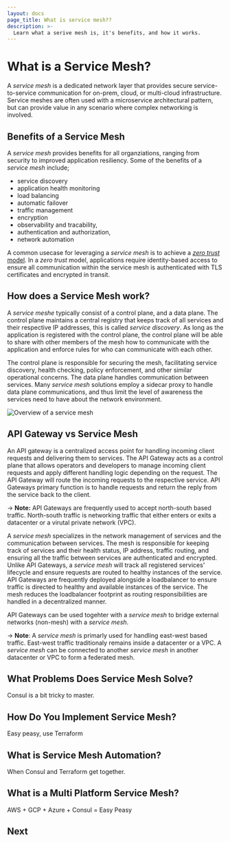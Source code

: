 ```yaml
---
layout: docs
page_title: What is service mesh??
description: >-
  Learn what a serive mesh is, it's benefits, and how it works.
---
```


# What is a Service Mesh?

A _service mesh_ is a dedicated network layer that provides secure service-to-service communication for on-prem, cloud, or multi-cloud infrastructure.
Service meshes are often used with a microservice architectural pattern, but can provide value in any scenario where complex networking is involved.

## Benefits of a Service Mesh

A _service mesh_ provides benefits for all organziations, ranging from security to improved application resiliency.
Some of the benefits of a _service mesh_ include;

- service discovery
- application health monitoring
- load balancing
- automatic failover
- traffic management
- encryption
- observability and tracability,
- authentication and authorization,
- network automation

A common usecase for leveraging a _service mesh_ is to achieve a [_zero trust_ model](/use-cases/zero-trust-networking).
In a _zero trust_ model, applications require identity-based access to ensure all communication within the service mesh is authenticated with TLS certificates and encrypted in transit.

## How does a Service Mesh work?

A _service meshe_ typically consist of a control plane, and a data plane. The control plane maintains a central registry that keeps track of all services and their respective IP addresses, this is called _service discovery_.
As long as the application is registered with the control plane, the control plane will be able to share with other members of the mesh how to communicate with the application and enforce rules for who can communicate with each other.

The control plane is responsible for securing the mesh, facilitating service discovery, health checking, policy enforcement, and other similar operational concerns. The data plane handles communication between services.
Many _service mesh_ solutions employ a sidecar proxy to handle data plane communications, and thus limit the level of awareness the services need to have about the network environment.

![Overview of a service mesh](/img/what_is_service_mesh_1.png)

## API Gateway vs Service Mesh

An API gateway is a centralized access point for handling incoming client requests and delivering them to services.
The API Gateway acts as a control plane that allows operators and developers to manage incoming client requests and apply different handling logic depending on the request.
The API Gateway will route the incoming requests to the respective service. API Gateways primary function is to handle requests and return the reply from the service back to the client.

-> **Note:** API Gateways are frequently used to accept north-south based traffic. North-south traffic is networking traffic that either enters or exits a datacenter or a virutal private network (VPC).

A _service mesh_ specializes in the network management of services and the communication between services.
The mesh is responsible for keeping track of services and their health status, IP address, traffic routing, and ensuring all the traffic between services are authenticated and encrypted.
Unlike API Gateways, a _service mesh_ will track all registered services' lifecycle and ensure requests are routed to healthy instances of the service.
API Gateways are frequently deployed alongside a loadbalancer to ensure traffic is directed to healthy and available instances of the service.
The mesh reduces the loadbalancer footprint as routing responsibilities are handled in a decentralized manner.

API Gateways can be used togehter with a _service mesh_ to bridge external networks (non-mesh) with a _service mesh_.

-> **Note**: A _service mesh_ is primarly used for handling east-west based traffic. East-west traffic traditionaly remains inside a datacenter or a VPC.
A _service mesh_ can be connected to another _service mesh_ in another datacenter or VPC to form a federated mesh.

## What Problems Does Service Mesh Solve?

Consul is a bit tricky to master.

## How Do You Implement Service Mesh?

Easy peasy, use Terraform

## What is Service Mesh Automation?

When Consul and Terraform get together.

## What is a Multi Platform Service Mesh?

AWS + GCP + Azure + Consul = Easy Peasy

## Next
